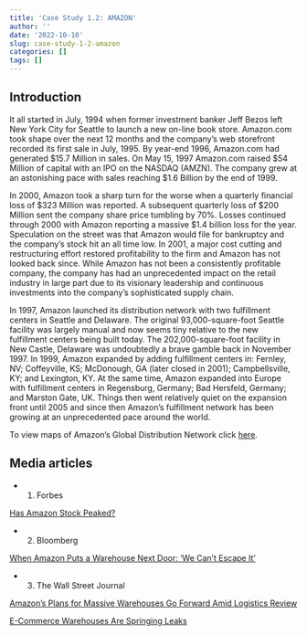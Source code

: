 ```yaml
---
title: 'Case Study 1.2: AMAZON'
author: ''
date: '2022-10-10'
slug: case-study-1-2-amazon
categories: []
tags: []
---
```


## Introduction

It all started in July, 1994 when former investment banker Jeff Bezos left New  York City for Seattle to launch a new on-line book store.  Amazon.com took shape over the next 12 months and the company's web storefront recorded its first sale in July, 1995.  By year-end 1996, Amazon.com had generated $15.7 Million in sales.  On May 15, 1997 Amazon.com raised $54 Million of capital with an IPO on the NASDAQ (AMZN).  The company grew at an astonishing pace with sales reaching $1.6 Billion by the end of 1999.

In 2000, Amazon took a sharp turn for the worse when a quarterly financial loss of $323 Million was reported. A subsequent quarterly loss of $200 Million sent the company share price tumbling by 70%.  Losses continued through 2000 with Amazon reporting a massive $1.4 billion loss for the year.  Speculation on the street was that Amazon would file for bankruptcy and the company's stock hit an all time low.  In 2001, a major cost cutting and restructuring effort restored profitability to the firm and Amazon has not looked back since. While Amazon has not been a consistently profitable company, the company has had an unprecedented impact on the retail industry in large part due to its visionary leadership and continuous investments into the company's sophisticated supply chain.

In 1997, Amazon launched its distribution network with two fulfillment centers in Seattle and Delaware. The original 93,000-square-foot Seattle facility was largely manual and now seems tiny relative to the new fulfillment centers being built today.  The 202,000-square-foot facility in New Castle, Delaware was undoubtedly a brave gamble back in November 1997. In 1999, Amazon expanded by adding fulfillment centers in: Fernley, NV; Coffeyville, KS; McDonough, GA (later closed in 2001); Campbellsville, KY; and Lexington, KY.  At the same time, Amazon expanded into Europe with fulfillment centers in Regensburg, Germany; Bad Hersfeld, Germany; and Marston Gate, UK.  Things then went relatively quiet on the expansion front until 2005 and since then Amazon's fulfillment network has been growing at an unprecedented pace around the world.

To view maps of Amazon’s Global Distribution Network click [here](https://mwpvl.com/html/amazon_maps.html).

## Media articles

- 1. Forbes

[Has Amazon Stock Peaked?](https://www.forbes.com/sites/qai/2022/09/27/has-amazon-stock-peaked/?sh=7b06f7bc2396)

- 2. Bloomberg

[When Amazon Puts a Warehouse Next Door: ‘We Can’t Escape It’](https://www.bloomberg.com/graphics/2022-amazon-delivery-stations/)

- 3. The Wall Street Journal

[Amazon’s Plans for Massive Warehouses Go Forward Amid Logistics Review](https://www.wsj.com/articles/amazons-plans-for-massive-warehouses-go-forward-amid-logistics-review-11659035631?mod=business_minor_pos22)

[E-Commerce Warehouses Are Springing Leaks](https://www.wsj.com/articles/e-commerce-warehouses-are-springing-leaks-11658483455)